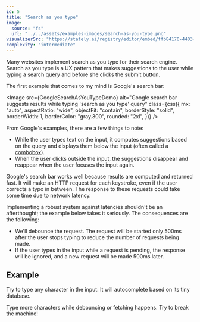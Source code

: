 ```yaml
---
id: 5
title: "Search as you type"
image:
  source: "fs"
  url: "../../assets/examples-images/search-as-you-type.png"
visualizerSrc: "https://stately.ai/registry/editor/embed/ffb84170-4403-4304-889d-3eefadc0465b?machineId=46d48d1d-ce1e-4286-8cd9-226f852a37f0"
complexity: "intermediate"
---
```



Many websites implement search as you type for their search engine.
Search as you type is a UX pattern that makes suggestions to the user
while typing a search query and before she clicks the submit button.

The first example that comes to my mind is Google's search bar:

<Image
  src={GoogleSearchAsYouTypeDemo}
  alt="Google search bar suggests results while typing 'search as you type' query"
  class={css({
    mx: "auto",
    aspectRatio: "wide",
    objectFit: "contain",
    borderStyle: "solid",
    borderWidth: 1,
    borderColor: "gray.300",
    rounded: "2xl",
  })}
/>

From Google's examples, there are a few things to note:

- While the user types text on the input, it computes suggestions based on the query
  and displays them below the input (often called a [combobox](https://tailwindui.com/components/application-ui/forms/comboboxes)).
- When the user clicks outside the input, the suggestions disappear and reappear when the user focuses the input again.

Google's search bar works well because results are computed and returned fast.
It will make an HTTP request for each keystroke, even if the user corrects a typo in between.
The response to these requests could take some time due to network latency.

Implementing a robust system against latencies shouldn't be an afterthought; the example below takes it seriously. The consequences are the following:

- We'll debounce the request. The request will be started only 500ms after the user stops typing to reduce the number of requests being made.
- If the user types in the input while a request is pending, the response will be ignored, and a new request will be made 500ms later.

## Example

Try to type any character in the input. It will autocomplete based on its tiny database.

Type more characters while debouncing or fetching happens. Try to break the machine!

<DemoEntrypoint client:load />
